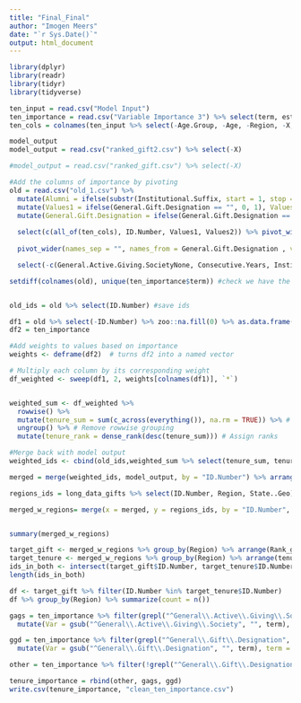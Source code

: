 ```yaml
---
title: "Final_Final"
author: "Imogen Meers"
date: "`r Sys.Date()`"
output: html_document
---
```


```r
library(dplyr)
library(readr)
library(tidyr)
library(tidyverse)

ten_input = read.csv("Model Input")
ten_importance = read.csv("Variable Importance 3") %>% select(term, estimate)
ten_cols = colnames(ten_input %>% select(-Age.Group, -Age, -Region, -X, -Last.Gift.Days.Ago))

model_output
model_output = read.csv("ranked_gift2.csv") %>% select(-X)

#model_output = read.csv("ranked_gift.csv") %>% select(-X)

#Add the columns of importance by pivoting
old = read.csv("old_1.csv") %>%
  mutate(Alumni = ifelse(substr(Institutional.Suffix, start = 1, stop =2) =="AL", 1, 0)) %>%
  mutate(Values1 = ifelse(General.Gift.Designation == "", 0, 1), Values2 = ifelse(General.Active.Giving.Society == "",0,1))%>%
  mutate(General.Gift.Designation = ifelse(General.Gift.Designation == "", "None", General.Gift.Designation), General.Active.Giving.Society = ifelse(General.Active.Giving.Society == "", "None", General.Active.Giving.Society)) %>%
  
  select(c(all_of(ten_cols), ID.Number, Values1, Values2)) %>% pivot_wider(names_sep = "", names_from = General.Active.Giving.Society, values_from = Values1, names_prefix = "General.Active.Giving.Society") %>%
  
  pivot_wider(names_sep = "", names_from = General.Gift.Designation , values_from = Values2, names_prefix = "General.Gift.Designation") %>% 

  select(-c(General.Active.Giving.SocietyNone, Consecutive.Years, Institutional.Suffix,    General.Gift.DesignationNone,General.Gift.DesignationDeans, General.Gift.DesignationCorby)) #remove not used in tenure model

setdiff(colnames(old), unique(ten_importance$term)) #check we have the same col names


old_ids = old %>% select(ID.Number) #save ids

df1 = old %>% select(-ID.Number) %>% zoo::na.fill(0) %>% as.data.frame() #merged without id
df2 = ten_importance

#Add weights to values based on importance
weights <- deframe(df2)  # turns df2 into a named vector

# Multiply each column by its corresponding weight
df_weighted <- sweep(df1, 2, weights[colnames(df1)], `*`)


weighted_sum <- df_weighted %>% 
  rowwise() %>%
  mutate(tenure_sum = sum(c_across(everything()), na.rm = TRUE)) %>% # Calculate row sums
  ungroup() %>% # Remove rowwise grouping
  mutate(tenure_rank = dense_rank(desc(tenure_sum))) # Assign ranks

#Merge back with model output
weighted_ids <- cbind(old_ids,weighted_sum %>% select(tenure_sum, tenure_rank)) #rank 1 has the most factors that lead to higher tenure

merged = merge(weighted_ids, model_output, by = "ID.Number") %>% arrange(Rank_gift, tenure_rank)  #merge and fill

regions_ids = long_data_gifts %>% select(ID.Number, Region, State..Geo) %>% distinct()

merged_w_regions= merge(x = merged, y = regions_ids, by = "ID.Number", all.x =TRUE)


summary(merged_w_regions)

target_gift <- merged_w_regions %>% group_by(Region) %>% arrange(Rank_gift) %>% slice_head(n = 1750)
target_tenure <- merged_w_regions %>% group_by(Region) %>% arrange(tenure_rank) %>% slice_head(n = 1750)
ids_in_both <- intersect(target_gift$ID.Number, target_tenure$ID.Number)
length(ids_in_both)

df <- target_gift %>% filter(ID.Number %in% target_tenure$ID.Number)
df %>% group_by(Region) %>% summarize(count = n())

```

```r
gags = ten_importance %>% filter(grepl("^General\\.Active\\.Giving\\.Society", term))%>%
  mutate(Var = gsub("^General\\.Active\\.Giving\\.Society", "", term), term = "General Active Giving Society")

ggd = ten_importance %>% filter(grepl("^General\\.Gift\\.Designation", term))%>%
  mutate(Var = gsub("^General\\.Gift\\.Designation", "", term), term = "General Gift Designation")

other = ten_importance %>% filter(!grepl("^General\\.Gift\\.Designation", term))%>% filter(!grepl("^General\\.Active\\.Giving\\.Society", term)) %>% mutate(term = c("Has Spouse", "Monogram Non Big 4", "Alumni", "Monogram Big 4", "Dual Domer Household", "Current Parent")) %>% mutate(Var = NA)

tenure_importance = rbind(other, gags, ggd)
write.csv(tenure_importance, "clean_ten_importance.csv")

```

